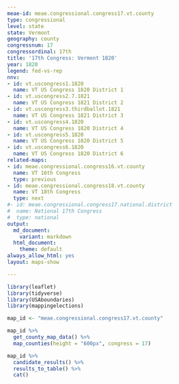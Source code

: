 ```yaml
---
meae-id: meae.congressional.congress17.vt.county
type: congressional
level: state
state: Vermont
geography: county
congressnum: 17
congressordinal: 17th
title: '17th Congress: Vermont 1820'
year: 1820
legend: fed-vs-rep
nnv:
- id: vt.uscongress1.1820
  name: VT US Congress 1820 District 1
- id: vt.uscongress2.7.1821
  name: VT US Congress 1821 District 2
- id: vt.uscongress3.thirdballot.1821
  name: VT US Congress 1821 District 3
- id: vt.uscongress4.1820
  name: VT US Congress 1820 District 4
- id: vt.uscongress5.1820
  name: VT US Congress 1820 District 5
- id: vt.uscongress6.1820
  name: VT US Congress 1820 District 6
related-maps:
- id: meae.congressional.congress16.vt.county
  name: VT 16th Congress
  type: previous
- id: meae.congressional.congress18.vt.county
  name: VT 18th Congress
  type: next
#- id: meae.congressional.congress17.national.district
#  name: National 17th Congress
#  type: national
output:
  md_document:
    variant: markdown
  html_document:
    theme: default
always_allow_html: yes
layout: maps-show

---
```


```r
library(leaflet)
library(tidyverse)
library(USAboundaries)
library(mappingelections)

map_id <- "meae.congressional.congress17.vt.county"
```

<div class="map">

```r
map_id %>%
  get_county_map_data() %>%
  map_counties(height = "600px", congress = 17)
```

</div>

<div class="results-table">

```r
map_id %>%
  candidate_results() %>%
  results_to_table() %>%
  cat()
```

</div>
